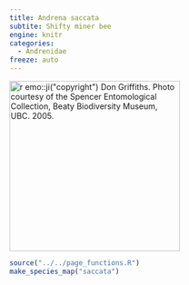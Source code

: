 ```yaml
---
title: Andrena saccata
subtite: Shifty miner bee
engine: knitr
categories:
  - Andrenidae
freeze: auto
---
```

[![`r emo::ji("copyright")` Don Griffiths. Photo courtesy of the Spencer Entomological Collection, Beaty Biodiversity Museum, UBC. 2005.](https://www.zoology.ubc.ca/entomology/main/Hymenoptera/Andrenidae/Andrena%20saccata%20(3lateral).jpg){height=300}](https://www.zoology.ubc.ca/entomology/main/Hymenoptera/Andrenidae/Andrena%20saccata.php)

```r
source("../../page_functions.R")
make_species_map("saccata")
```
